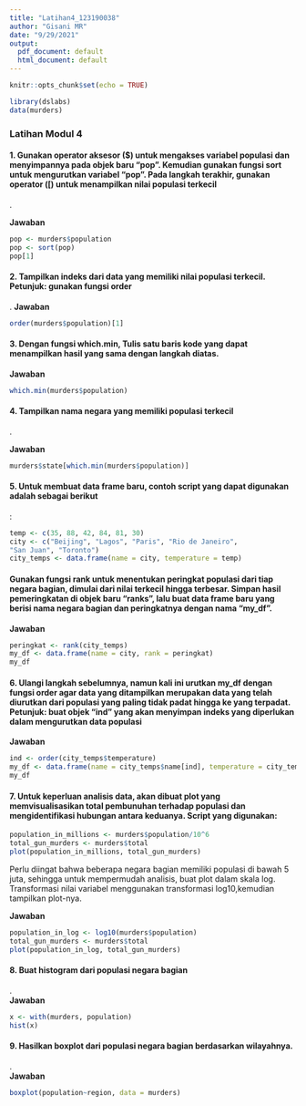 ```yaml
---
title: "Latihan4_123190038"
author: "Gisani MR"
date: "9/29/2021"
output:
  pdf_document: default
  html_document: default
---
```


```r
knitr::opts_chunk$set(echo = TRUE)
```

```r
library(dslabs)
data(murders) 
```

### Latihan Modul 4


#### 1. Gunakan operator aksesor ($) untuk mengakses variabel populasi dan menyimpannya pada objek baru “pop”. Kemudian gunakan fungsi sort untuk mengurutkan variabel “pop”. Pada langkah terakhir, gunakan operator ([) untuk menampilkan nilai populasi terkecil
.

**Jawaban**

```r
pop <- murders$population
pop <- sort(pop)
pop[1]
```


#### 2. Tampilkan indeks dari data yang memiliki nilai populasi terkecil. Petunjuk: gunakan fungsi order
.
**Jawaban**
```r
order(murders$population)[1]

```


#### 3. Dengan fungsi which.min, Tulis satu baris kode yang dapat menampilkan hasil yang sama dengan langkah diatas. 
  
**Jawaban**
```r
which.min(murders$population)
```


#### 4. Tampilkan nama negara yang memiliki populasi terkecil
.
  
**Jawaban**
```r
murders$state[which.min(murders$population)]
```


#### 5. Untuk membuat data frame baru, contoh script yang dapat digunakan adalah sebagai berikut 
:

```r
temp <- c(35, 88, 42, 84, 81, 30) 
city <- c("Beijing", "Lagos", "Paris", "Rio de Janeiro", 
"San Juan", "Toronto") 
city_temps <- data.frame(name = city, temperature = temp) 
```

#### Gunakan fungsi rank untuk menentukan peringkat populasi dari tiap negara bagian, dimulai dari nilai terkecil hingga terbesar. Simpan hasil pemeringkatan di objek baru “ranks”, lalu buat data frame baru yang berisi nama negara bagian dan peringkatnya dengan nama “my_df”.

**Jawaban**
```r
peringkat <- rank(city_temps)
my_df <- data.frame(name = city, rank = peringkat)
my_df
```

#### 6. Ulangi langkah sebelumnya, namun kali ini urutkan my_df dengan fungsi order agar data yang ditampilkan merupakan data yang telah diurutkan dari populasi yang paling tidak padat hingga ke yang terpadat. Petunjuk: buat objek “ind” yang akan menyimpan indeks yang diperlukan dalam mengurutkan data populasi
  
**Jawaban**
```r
ind <- order(city_temps$temperature)
my_df <- data.frame(name = city_temps$name[ind], temperature = city_temps$temperature[ind]) 
my_df
```

#### 7. Untuk keperluan analisis data, akan dibuat plot yang memvisualisasikan total pembunuhan terhadap populasi dan mengidentifikasi hubungan antara keduanya. Script yang digunakan:

```r
population_in_millions <- murders$population/10^6 
total_gun_murders <- murders$total 
plot(population_in_millions, total_gun_murders) 
```
Perlu diingat bahwa beberapa negara bagian memiliki populasi di bawah 5 juta, sehingga untuk mempermudah analisis, buat plot dalam skala log. Transformasi nilai variabel menggunakan transformasi log10,kemudian tampilkan plot-nya.
  
**Jawaban**
```r
population_in_log <- log10(murders$population)
total_gun_murders <- murders$total
plot(population_in_log, total_gun_murders)
```

#### 8. Buat histogram dari populasi negara bagian
.  
**Jawaban**
```r
x <- with(murders, population) 
hist(x)
```

#### 9. Hasilkan boxplot dari populasi negara bagian berdasarkan wilayahnya.
.  
**Jawaban**
```r
boxplot(population~region, data = murders) 
```